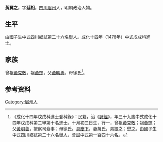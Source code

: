 {{明清人物信息框
| 姓名 = 黃翼之
| 原名 =
| 圖片名稱= 
| 圖片大小 =
| 圖片說明 = 
| 最高職務 =
| 國家 = 大明 
| 爵位 =
| 籍貫 = [[四川省|四川省]][[眉州|眉州]]
| 族裔 = 
| 旗籍 = 
| 字號 = 
| 諡號 =
| 出生日期 = 十月初三日
| 出生地點 =
| 逝世日期 = 
| 逝世地點 =
| 墓葬 =
| 配偶 = 萬氏
| 親屬 = 
| 出身 =
* 成化十四年戊戌科進士
| 經歷 =
| 著作 =  
}}
'''黃翼之'''{{BD|1440年||？年||}}，字'''廷相'''，[[四川|四川]][[眉州|眉州]]人，明朝政治人物。

== 生平 ==
由國子生中式四川鄉試第二十六名[[舉人|舉人]]。成化十四年（1478年）中式戊戌科進士。

== 家族 ==
曾祖[[黃克敬|黃克敬]]，祖[[黃琮|黃琮]]，父[[黃明善|黃明善]]，母徐氏<ref>《成化十四年戊戌科進士登科錄》：民籍，治《[[詩經|詩經]]》，年三十九歲中式成化十四年戊戌科第二甲第十名進士。十月初三日生，行一，曾祖[[黃克敬|黃克敬]]；祖[[黃琮|黃琮]]；父[[黃明善|黃明善]]，按察司僉事；母徐氏。[[具慶下|具慶下]]，妻萬氏，弟振之；懋之。由國子生中式四川鄉試第二十六名[[舉人|舉人]]，[[會試|會試]]中式第一百四十六名。</ref>。

== 参考资料 ==
{{reflist}}

{{成化十四年戊戌科殿试金榜}}

{{Authority control}}

{{DEFAULTSORT:}}
[[Category:眉州人|Category:眉州人]]


{{明朝人物小作品}}